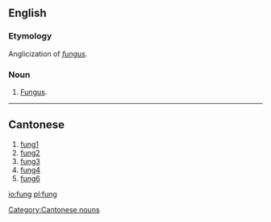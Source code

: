 ==English==
===Etymology===
Anglicization of ''[[fungus]]''.

===Noun===
{{en-noun}}

# {{rare}} [[fungus|Fungus]].

----

==Cantonese==

# [[fung1]]
# [[fung2]]
# [[fung3]]
# [[fung4]]
# [[fung6]]

[[Category:Cantonese nouns]]
[[io:fung]]
[[pl:fung]]